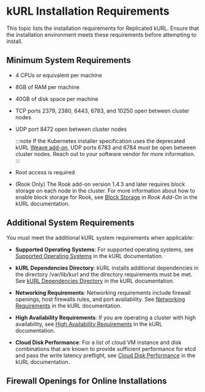 
# kURL Installation Requirements

This topic lists the installation requirements for Replicated kURL. Ensure that the installation environment meets these requirements before attempting to install.

## Minimum System Requirements

* 4 CPUs or equivalent per machine
* 8GB of RAM per machine
* 40GB of disk space per machine
* TCP ports 2379, 2380, 6443, 6783, and 10250 open between cluster nodes
* UDP port 8472 open between cluster nodes

  :::note
  If the Kubernetes installer specification uses the deprecated kURL [Weave add-on](https://kurl.sh/docs/add-ons/weave), UDP ports 6783 and 6784 must be open between cluster nodes. Reach out to your software vendor for more information.
  :::

* Root access is required
* (Rook Only) The Rook add-on version 1.4.3 and later requires block storage on each node in the cluster. For more information about how to enable block storage for Rook, see [Block Storage](https://kurl.sh/docs/add-ons/rook/#block-storage) in _Rook Add-On_ in the kURL documentation.

## Additional System Requirements

You must meet the additional kURL system requirements when applicable:

- **Supported Operating Systems**: For supported operating systems, see [Supported Operating Systems](https://kurl.sh/docs/install-with-kurl/system-requirements#supported-operating-systems) in the kURL documentation.

- **kURL Dependencies Directory**: kURL installs additional dependencies in the directory /var/lib/kurl and the directory requirements must be met. See [kURL Dependencies Directory](https://kurl.sh/docs/install-with-kurl/system-requirements#kurl-dependencies-directory) in the kURL documentation.

- **Networking Requirements**: Networking requirements include firewall openings, host firewalls rules, and port availability. See [Networking Requirements](https://kurl.sh/docs/install-with-kurl/system-requirements#networking-requirements) in the kURL documentation.

- **High Availability Requirements**: If you are operating a cluster with high availability, see [High Availability Requirements](https://kurl.sh/docs/install-with-kurl/system-requirements#high-availability-requirements) in the kURL documentation.

- **Cloud Disk Performance**: For a list of cloud VM instance and disk combinations that are known to provide sufficient performance for etcd and pass the write latency preflight, see [Cloud Disk Performance](https://kurl.sh/docs/install-with-kurl/system-requirements#cloud-disk-performance) in the kURL documentation.

## Firewall Openings for Online Installations

<FirewallOpenings/>